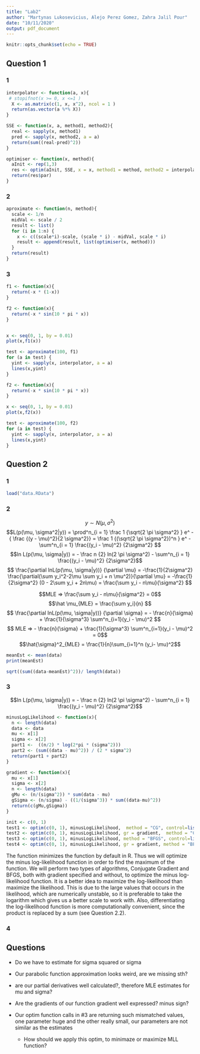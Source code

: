 ```yaml
---
title: "Lab2"
author: "Martynas Lukosevicius, Alejo Perez Gomez, Zahra Jalil Pour"
date: "10/11/2020"
output: pdf_document
---
```


```r
knitr::opts_chunk$set(echo = TRUE)
```

## Question 1

### 1
```r
interpolator <- function(a, x){
 # stopifnot(x >= 0, x <=1 )
  X <- as.matrix(c(1, x, x^2), ncol = 1 )
  return(as.vector(a %*% X))
}

SSE <- function(x, a, method1, method2){
  real <- sapply(x, method1)
  pred <- sapply(x, method2, a = a)
  return(sum((real-pred)^2))
}

optimiser <- function(x, method){
  aInit <- rep(1,3)
  res <- optim(aInit, SSE, x = x, method1 = method, method2 = interpolator)
  return(res$par)
}
```

### 2 
```r
aproximate <- function(n, method){
  scale <- 1/n
  midVal <- scale / 2
  result <- list()
  for (i in 1:n) {
    x <- c((scale*i)-scale, (scale * i) - midVal, scale * i)
    result <- append(result, list(optimiser(x, method)))
  }
  return(result)
}
```

### 3
```r
f1 <- function(x){
  return(-x * (1-x))
}

f2 <- function(x){
  return(-x * sin(10 * pi * x))
}


x <- seq(0, 1, by = 0.01)
plot(x,f1(x))

test <- aproximate(100, f1)
for (a in test) {
  yint <- sapply(x, interpolator, a = a)
  lines(x,yint)
}
```

```r

f2 <- function(x){
  return(-x * sin(10 * pi * x))
}

x <- seq(0, 1, by = 0.01)
plot(x,f2(x))

test <- aproximate(100, f2)
for (a in test) {
  yint <- sapply(x, interpolator, a = a)
  lines(x,yint)
}
```

## Question 2
### 1
```r
load("data.RData")
```

### 2
$$y \sim N(\mu, \sigma^2)$$
$$L(p(\mu, \sigma^2|y)) = \prod^n_{i = 1} \frac 1 {\sqrt{2 \pi \sigma^2} } e^ - { \frac {(y - \mu)^2}{2 \sigma^2}} = \frac 1 {(\sqrt{2 \pi \sigma^2})^n } e^ - \sum^n_{i = 1} \frac{(y_i - \mu)^2} {2\sigma^2} $$
$$ln L(p(\mu, \sigma|y)) = - \frac n {2} ln(2 \pi \sigma^2) - \sum^n_{i = 1} \frac{(y_i - \mu)^2} {2\sigma^2}$$
$$ \frac{\partial lnL(p(\mu, \sigma|y))} {\partial \mu} = -\frac{1}{2\sigma^2} \frac{\partial(\sum y_i^2-2\mu \sum y_i + n \mu^2)}{\partial \mu} = -\frac{1}{2\sigma^2} (0 - 2\sum y_i + 2n\mu) = \frac{\sum y_i - n\mu}{\sigma^2} $$

$$MLE => \frac{\sum y_i - n\mu}{\sigma^2} = 0$$
$$\hat \mu_{MLE} = \frac{\sum y_i}{n} $$
$$ \frac{\partial lnL(p(\mu, \sigma|y))} {\partial \sigma} = - \frac{n}{\sigma} + \frac{1}{\sigma^3} \sum^n_{i=1}(y_i - \mu)^2 $$
$$ MLE => - \frac{n}{\sigma} + \frac{1}{\sigma^3} \sum^n_{i=1}(y_i - \mu)^2 = 0$$
$$\hat{\sigma}^2_{MLE} = \frac{1}{n}\sum_{i=1}^n (y_i- \mu)^2$$
```r
meanEst <- mean(data)
print(meanEst)

sqrt((sum((data-meanEst)^2))/ length(data))
```
### 3

$$ln L(p(\mu, \sigma|y)) = - \frac n {2} ln(2 \pi \sigma^2) - \sum^n_{i = 1} \frac{(y_i - \mu)^2} {2\sigma^2}$$

```r


minusLogLikelihood <- function(x){
  n <- length(data)
  data <- data
  mu <- x[1]
  sigma <- x[2]
  part1 <-  ((n/2) * log(2*pi * (sigma^2)))
  part2 <- (sum((data - mu)^2)) / (2 * sigma^2)
  return(part1 + part2)
}

gradient <- function(x){
  mu <- x[1]
  sigma <- x[2]
  n <- length(data)
  gMu <- (n/(sigma^2)) * sum(data - mu)
  gSigma <- (n/sigma) - ((1/(sigma^3)) * sum((data-mu)^2))
  return(c(gMu,gSigma))
}

init <- c(0, 1)
test1 <- optim(c(0, 1), minusLogLikelihood,  method = "CG", control=list(fnscale=-1))
test2 <- optim(c(0, 1), minusLogLikelihood, gr = gradient,  method = "CG", control=list(fnscale=-1))
test3 <- optim(c(0, 1), minusLogLikelihood, method = "BFGS", control=list(fnscale=-1))
test4 <- optim(c(0, 1), minusLogLikelihood, gr = gradient, method = "BFGS", control=list(fnscale=-1))

```

The function \texttt{optim()} minimizes the function by default in R. Thus we will optimize the minus log-likelihood function in order to find the maximum of the function. We will perform two types of algorithms, Conjugate Gradient and BFGS, both with gradient specified and without, to optimize the minus log-likelihood function. It is a better idea to maximize the log-likelihood than maximize the likelihood. This is due to the large values that occurs in the likelihood, which are numerically unstable, so it is preferable to take the logarithm which gives us a better scale to work with. Also, differentiating the log-likelihood function is more computationally convenient, since the product is replaced by a sum (see Question 2.2). 


### 4




## Questions


- Do we have to estimate for sigma squared or sigma

- Our parabolic function approximation looks weird, are we missing sth?

- are our partial derivatives well calculated?, therefore MLE estimates for mu and sigma?

- Are the gradients of our function  gradient well expressed? minus sign?

- Our optim function calls in #3 are returning such mismatched values, one parameter huge and the other really small, our parameters are not similar as the estimates

  - How should we apply this optim, to minimaze or maximize MLL function?
